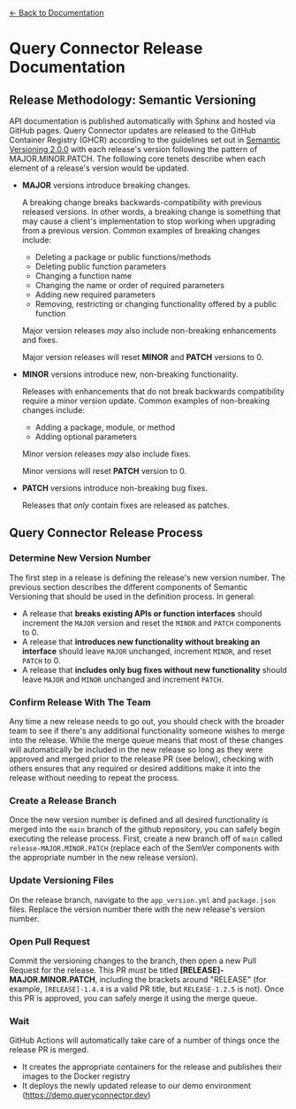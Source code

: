 [← Back to Documentation](/docs)

# Query Connector Release Documentation

## Release Methodology: Semantic Versioning

API documentation is published automatically with Sphinx and hosted via GitHub pages. Query Connector updates are released to the GitHub Container Registry (GHCR) according to the guidelines set out in [Semantic Versioning 2.0.0](https://semver.org/) with each release's version following the pattern of MAJOR.MINOR.PATCH. The following core tenets describe when each element of a release's version would be updated.

- **MAJOR** versions introduce breaking changes.

  A breaking change breaks backwards-compatibility with previous released versions. In other words, a breaking change is something that may cause a client's implementation to stop working when upgrading from a previous version. Common examples of breaking changes include:

  - Deleting a package or public functions/methods
  - Deleting public function parameters
  - Changing a function name
  - Changing the name or order of required parameters
  - Adding new required parameters
  - Removing, restricting or changing functionality offered by a public function

  Major version releases _may_ also include non-breaking enhancements and fixes.

  Major version releases will reset **MINOR** and **PATCH** versions to 0.

- **MINOR** versions introduce new, non-breaking functionality.

  Releases with enhancements that do not break backwards compatibility require a minor version update. Common examples of non-breaking changes include:

  - Adding a package, module, or method
  - Adding optional parameters

  Minor version releases _may_ also include fixes.

  Minor versions will reset **PATCH** version to 0.

- **PATCH** versions introduce non-breaking bug fixes.

  Releases that _only_ contain fixes are released as patches.

## Query Connector Release Process

### Determine New Version Number

The first step in a release is defining the release's new version number. The previous section describes the different components of Semantic Versioning that should be used in the definition process. In general:

- A release that **breaks existing APIs or function interfaces** should increment the `MAJOR` version and reset the `MINOR` and `PATCH` components to 0.
- A release that **introduces new functionality without breaking an interface** should leave `MAJOR` unchanged, increment `MINOR`, and reset `PATCH` to 0.
- A release that **includes only bug fixes without new functionality** should leave `MAJOR` and `MINOR` unchanged and increment `PATCH`.

### Confirm Release With The Team

Any time a new release needs to go out, you should check with the broader team to see if there's any additional functionality someone wishes to merge into the release. While the merge queue means that most of these changes will automatically be included in the new release so long as they were approved and merged prior to the release PR (see below), checking with others ensures that any required or desired additions make it into the release without needing to repeat the process.

### Create a Release Branch

Once the new version number is defined and all desired functionality is merged into the `main` branch of the github repository, you can safely begin executing the release process. First, create a new branch off of `main` called `release-MAJOR.MINOR.PATCH` (replace each of the SemVer components with the appropriate number in the new release version).

### Update Versioning Files

On the release branch, navigate to the `app_version.yml` and `package.json` files. Replace the version number there with the new release's version number.

### Open Pull Request

Commit the versioning changes to the branch, then open a new Pull Request for the release. This PR _must_ be titled **[RELEASE]-MAJOR.MINOR.PATCH**, including the brackets around "RELEASE" (for example, `[RELEASE]-1.4.4` is a valid PR title, but `RELEASE-1.2.5` is not). Once this PR is approved, you can safely merge it using the merge queue.

### Wait

GitHub Actions will automatically take care of a number of things once the release PR is merged.

- It creates the appropriate containers for the release and publishes their images to the Docker registry
- It deploys the newly updated release to our demo environment (https://demo.queryconnector.dev)

